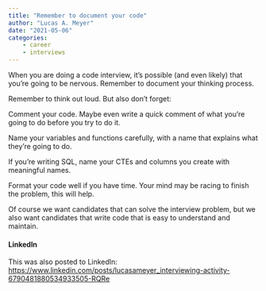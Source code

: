 ```yaml
---
title: "Remember to document your code"
author: "Lucas A. Meyer"
date: "2021-05-06"
categories: 
    - career
    - interviews
---
```


When you are doing a code interview, it's possible (and even likely) that you're going to be nervous. Remember to document your thinking process.

Remember to think out loud. But also don't forget:

Comment your code. Maybe even write a quick comment of what you're going to do before you try to do it.

Name your variables and functions carefully, with a name that explains what they're going to do.

If you're writing SQL, name your CTEs and columns you create with meaningful names.

Format your code well if you have time. Your mind may be racing to finish the problem, this will help.

Of course we want candidates that can solve the interview problem, but we also want candidates that write code that is easy to understand and maintain.

#### LinkedIn
This was also posted to LinkedIn: 
<https://www.linkedin.com/posts/lucasameyer_interviewing-activity-6790481880534933505-RQRe>